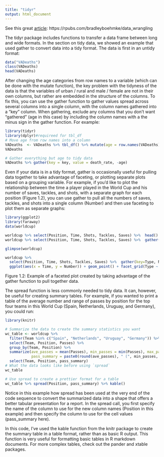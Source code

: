 ```yaml
---
title: "tidyr"
output: html_document
---
```

See this great [article](https://rpubs.com/bradleyboehmke/data_wrangling):  https://rpubs.com/bradleyboehmke/data_wrangling

The tidyr package includes functions to transfer a data frame between long and wide formats. In the section on tidy data, we showed an example that used gather to convert data into a tidy format. The data is first in an untidy format:
```r
data("VADeaths")
class(VADeaths)
head(VADeaths)
```
After changing the age categories from row names to a variable (which can be done with the mutate function), the key problem with the tidyness of the data is that the variables of urban / rural and male / female are not in their own columns, but rather are embedded in the structure of the columns. To fix this, you can use the gather function to gather values spread across several columns into a single column, with the column names gathered into a “key” column. When gathering, exclude any columns that you don’t want “gathered” (age in this case) by including the column names with a the minus sign in the gather function. For example:
```r
library(tidyr)
library(dplyr)#requireed for tbl_df
# Move age from row names into a column
VADeaths  <- VADeaths %>% tbl_df() %>% mutate(age = row.names(VADeaths)) 
VADeaths

# Gather everything but age to tidy data
VADeaths %>% gather(key = key, value = death_rate, -age)
```

Even if your data is in a tidy format, gather is occasionally useful for pulling data together to take advantage of faceting, or plotting separate plots based on a grouping variable. For example, if you’d like to plot the relationship between the time a player played in the World Cup and his number of saves, tackles, and shots, with a separate graph for each position (Figure 1.2), you can use gather to pull all the numbers of saves, tackles, and shots into a single column (Number) and then use faceting to plot them as separate graphs:
```r
library(ggplot2)
library(faraway)
data(worldcup)

worldcup %>% select(Position, Time, Shots, Tackles, Saves) %>%  head()
worldcup %>% select(Position, Time, Shots, Tackles, Saves) %>%  gather(key=Type, Number, -Position, -Time) %>% head()

glimpse(worldcup)

worldcup %>%
  select(Position, Time, Shots, Tackles, Saves) %>%  gather(key=Type, Number, -Position, -Time) %>%
  ggplot(aes(x = Time, y = Number)) + geom_point() + facet_grid(Type ~ Position)
```

Figure 1.2: Example of a faceted plot created by taking advantage of the gather function to pull together data.

The spread function is less commonly needed to tidy data. It can, however, be useful for creating summary tables. For example, if you wanted to print a table of the average number and range of passes by position for the top four teams in this World Cup (Spain, Netherlands, Uruguay, and Germany), you could run:
```r
library(knitr)

# Summarize the data to create the summary statistics you want
wc_table <- worldcup %>% 
  filter(Team %in% c("Spain", "Netherlands", "Uruguay", "Germany")) %>%
  select(Team, Position, Passes) %>%
  group_by(Team, Position) %>%
  summarize(ave_passes = mean(Passes), min_passes = min(Passes), max_passes = max(Passes),
            pass_summary = paste0(round(ave_passes), " (", min_passes, ", ", max_passes, ")")) %>%
  select(Team, Position, pass_summary)
# What the data looks like before using `spread`
wc_table

# Use spread to create a prettier format for a table
wc_table %>% spread(Position, pass_summary) %>% kable()
```

Notice in this example how spread has been used at the very end of the code sequence to convert the summarized data into a shape that offers a better tabular presentation for a report. In the spread call, you first specify the name of the column to use for the new column names (Position in this example) and then specify the column to use for the cell values (pass_summary here).

In this code, I’ve used the kable function from the knitr package to create the summary table in a table format, rather than as basic R output. This function is very useful for formatting basic tables in R markdown documents. For more complex tables, check out the pander and xtable packages.


